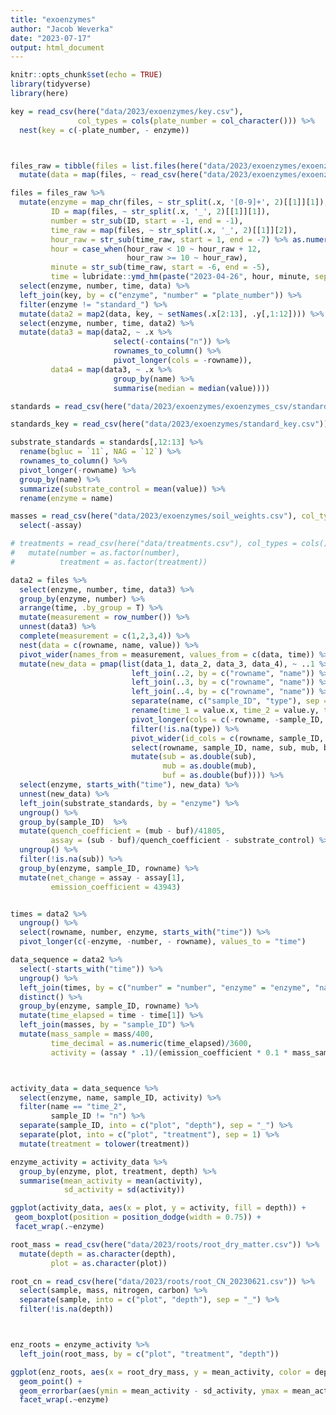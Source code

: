 ```yaml
---
title: "exoenzymes"
author: "Jacob Weverka"
date: "2023-07-17"
output: html_document
---
```


```r
knitr::opts_chunk$set(echo = TRUE)
library(tidyverse)
library(here)
```

```r
key = read_csv(here("data/2023/exoenzymes/key.csv"),
               col_types = cols(plate_number = col_character())) %>% 
  nest(key = c(-plate_number, - enzyme))



files_raw = tibble(files = list.files(here("data/2023/exoenzymes/exoenzymes_csv"))) %>% 
  mutate(data = map(files, ~ read_csv(here("data/2023/exoenzymes/exoenzymes_csv", .x), col_types = cols())))

```

```r
files = files_raw %>% 
  mutate(enzyme = map_chr(files, ~ str_split(.x, '[0-9]+', 2)[[1]][1]),
         ID = map(files, ~ str_split(.x, '_', 2)[[1]][1]),
         number = str_sub(ID, start = -1, end = -1),
         time_raw = map(files, ~ str_split(.x, '_', 2)[[1]][2]),
         hour_raw = str_sub(time_raw, start = 1, end = -7) %>% as.numeric(),
         hour = case_when(hour_raw < 10 ~ hour_raw + 12,
                          hour_raw >= 10 ~ hour_raw),
         minute = str_sub(time_raw, start = -6, end = -5),
         time = lubridate::ymd_hm(paste("2023-04-26", hour, minute, sep = ":"))) %>% 
  select(enzyme, number, time, data) %>% 
  left_join(key, by = c("enzyme", "number" = "plate_number")) %>% 
  filter(enzyme != "standard_") %>% 
  mutate(data2 = map2(data, key, ~ setNames(.x[2:13], .y[,1:12]))) %>% 
  select(enzyme, number, time, data2) %>% 
  mutate(data3 = map(data2, ~ .x %>%
                       select(-contains("n")) %>% 
                       rownames_to_column() %>% 
                       pivot_longer(cols = -rowname)),
         data4 = map(data3, ~ .x %>%
                       group_by(name) %>% 
                       summarise(median = median(value))))

standards = read_csv(here("data/2023/exoenzymes/exoenzymes_csv/standard_0157.csv"), col_types = cols())

standards_key = read_csv(here("data/2023/exoenzymes/standard_key.csv"))

substrate_standards = standards[,12:13] %>%
  rename(bgluc = `11`, NAG = `12`) %>% 
  rownames_to_column() %>% 
  pivot_longer(-rowname) %>% 
  group_by(name) %>% 
  summarize(substrate_control = mean(value)) %>% 
  rename(enzyme = name)

masses = read_csv(here("data/2023/exoenzymes/soil_weights.csv"), col_types = cols()) %>% 
  select(-assay)

# treatments = read_csv(here("data/treatments.csv"), col_types = cols()) %>% 
#   mutate(number = as.factor(number),
#          treatment = as.factor(treatment))
```

```r
data2 = files %>% 
  select(enzyme, number, time, data3) %>% 
  group_by(enzyme, number) %>% 
  arrange(time, .by_group = T) %>% 
  mutate(measurement = row_number()) %>%  
  unnest(data3) %>% 
  complete(measurement = c(1,2,3,4)) %>% 
  nest(data = c(rowname, name, value)) %>% 
  pivot_wider(names_from = measurement, values_from = c(data, time)) %>% 
  mutate(new_data = pmap(list(data_1, data_2, data_3, data_4), ~ ..1 %>% 
                           left_join(..2, by = c("rowname", "name")) %>% 
                           left_join(..3, by = c("rowname", "name")) %>% 
                           left_join(..4, by = c("rowname", "name")) %>% 
                           separate(name, c("sample_ID", "type"), sep = "-") %>% 
                           rename(time_1 = value.x, time_2 = value.y, time_3 = value.x.x, time_4 = value.y.y) %>% 
                           pivot_longer(cols = c(-rowname, -sample_ID, -type)) %>% 
                           filter(!is.na(type)) %>% 
                           pivot_wider(id_cols = c(rowname, sample_ID, name), names_from = type, values_from = value) %>% 
                           select(rowname, sample_ID, name, sub, mub, buf) %>% 
                           mutate(sub = as.double(sub),
                                  mub = as.double(mub),
                                  buf = as.double(buf)))) %>% 
  select(enzyme, starts_with("time"), new_data) %>% 
  unnest(new_data) %>% 
  left_join(substrate_standards, by = "enzyme") %>%
  ungroup() %>% 
  group_by(sample_ID)  %>% 
  mutate(quench_coefficient = (mub - buf)/41805,
         assay = (sub - buf)/quench_coefficient - substrate_control) %>% 
  ungroup() %>% 
  filter(!is.na(sub)) %>% 
  group_by(enzyme, sample_ID, rowname) %>% 
  mutate(net_change = assay - assay[1],
         emission_coefficient = 43943)



```

```r
times = data2 %>% 
  ungroup() %>% 
  select(rowname, number, enzyme, starts_with("time")) %>% 
  pivot_longer(c(-enzyme, -number, - rowname), values_to = "time")
```

```r
data_sequence = data2 %>% 
  select(-starts_with("time")) %>% 
  ungroup() %>% 
  left_join(times, by = c("number" = "number", "enzyme" = "enzyme", "name" = "name", "rowname")) %>% 
  distinct() %>% 
  group_by(enzyme, sample_ID, rowname) %>% 
  mutate(time_elapsed = time - time[1]) %>% 
  left_join(masses, by = "sample_ID") %>% 
  mutate(mass_sample = mass/400,
         time_decimal = as.numeric(time_elapsed)/3600,
         activity = (assay * .1)/(emission_coefficient * 0.1 * mass_sample * time_decimal))



activity_data = data_sequence %>% 
  select(enzyme, name, sample_ID, activity) %>% 
  filter(name == "time_2",
         sample_ID != "n") %>%
  separate(sample_ID, into = c("plot", "depth"), sep = "_") %>% 
  separate(plot, into = c("plot", "treatment"), sep = 1) %>% 
  mutate(treatment = tolower(treatment))

enzyme_activity = activity_data %>% 
  group_by(enzyme, plot, treatment, depth) %>% 
  summarise(mean_activity = mean(activity),
            sd_activity = sd(activity))


```
```r
ggplot(activity_data, aes(x = plot, y = activity, fill = depth)) +
 geom_boxplot(position = position_dodge(width = 0.75)) +
 facet_wrap(.~enzyme)

```

```r
root_mass = read_csv(here("data/2023/roots/root_dry_matter.csv")) %>% 
  mutate(depth = as.character(depth),
         plot = as.character(plot))

root_cn = read_csv(here("data/2023/roots/root_CN_20230621.csv")) %>% 
  select(sample, mass, nitrogen, carbon) %>% 
  separate(sample, into = c("plot", "depth"), sep = "_") %>% 
  filter(!is.na(depth))



enz_roots = enzyme_activity %>% 
  left_join(root_mass, by = c("plot", "treatment", "depth"))

```

```r
ggplot(enz_roots, aes(x = root_dry_mass, y = mean_activity, color = depth)) +
  geom_point() +
  geom_errorbar(aes(ymin = mean_activity - sd_activity, ymax = mean_activity + sd_activity)) +
  facet_wrap(.~enzyme) 
```

